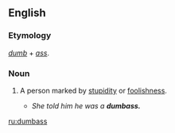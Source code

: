 ==English==

===Etymology===
''[[dumb]]'' + ''[[ass]]''.

===Noun===
{{en-noun|es}}
<!-- Is this American only? -->

# {{context|vulgar slang}} A person marked by [[stupidity]] or [[foolishness]].
#* ''She told him he was a '''dumbass.'''''

[[ru:dumbass]]